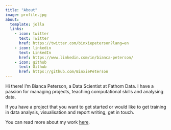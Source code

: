 ```yaml
---
title: "About"
image: profile.jpg
about:
  template: jolla
  links:
    - icon: twitter
      text: Twitter
      href: https://twitter.com/binxiepeterson?lang=en
    - icon: linkedin
      text: LinkedIn
      href: https://www.linkedin.com/in/bianca-peterson/
    - icon: github
      text: Github
      href: https://github.com/BinxiePeterson
---
```


Hi there! I'm Bianca Peterson, a Data Scientist at Fathom Data. I have a passion for managing projects, teaching computational skills and analysing data.

If you have a project that you want to get started or would like to get training in data analysis, visualisation and report writing, get in touch.

You can read more about my work [here](https://binxiepeterson.github.io/).
